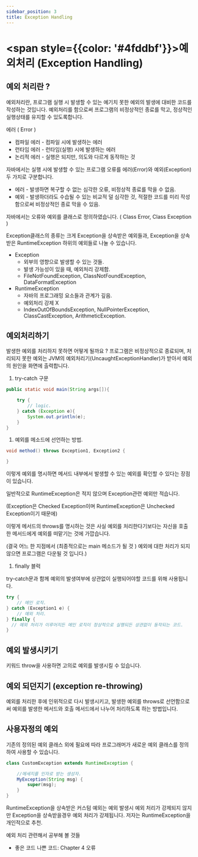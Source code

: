 ```yaml
---
sidebar_position: 3
title: Exception Handling
---
```


# <span style={{color: '#4fddbf'}}>예외처리 (Exception Handling)</span>

## 예외 처리란 ?

예외처리란, 프로그램 실행 시 발생할 수 있는 예기치 못한 예외의 발생에 대비한 코드를 작성하는 것입니다. 예외처리를 함으로써 프로그램의 비정상적인 종료를 막고, 정상적인 실행상태를 유지할 수 있도록합니다.

에러 ( Error )

- 컴파일 에러 - 컴파일 시에 발생하는 에러
- 런타임 에러 - 런타임(실행) 시에 발생하는 에러
- 논리적 에러 - 실행은 되지만, 의도와 다르게 동작하는 것

자바에서는 실행 시에 발생할 수 있는 프로그램 오류를 에러(Error)와 예외(Exception) 두 가지로 구분합니다.

- 에러 - 발생하면 복구할 수 없는 심각한 오류, 비정상적 종료를 막을 수 없음.
- 예외 - 발생하더라도 수습될 수 있는 비교적 덜 심각한 것, 적절한 코드를 미리 작성함으로써 비정상적인 종료 막을 수 있음.

자바에서는 오류와 예외를 클래스로 정의하였습니다. ( Class Error, Class Exception )

Exception클래스의 종류는 크게 Exception을 상속받은 예외들과, Exception을 상속받은 RuntimeException 하위의 예외들로 나눌 수 있습니다.

- Exception
    - 외부의 영향으로 발생할 수 있는 것들.
    - 발생 가능성이 있을 때, 예외처리 강제함.
    - FileNotFoundException, ClassNotFoundException, DataFormatException
- RuntimeException
    - 자바의 프로그래밍 요소들과 관계가 깊음.
    - 예외처리 강제 X
    - IndexOutOfBoundsException, NullPointerException, ClassCastException, ArithmeticException.

## 예외처리하기

발생한 예외를 처리하지 못하면 어떻게 될까요 ? 프로그램은 비정상적으로 종료되며, 처리되지 못한 예외는 JVM의 예외처리기(UncaughtExceptionHandler)가 받아서 예외의 원인을 화면에 출력합니다.

1. try-catch 구문

```java
public static void main(String args[]){

	try {
		// logic.
	} catch (Exception e){
		System.out.println(e);
	}
}
```

1. 예외를 메소드에 선언하는 방법.

```java
void method() throws Exception1, Exception2 {

}
```

이렇게 예외를 명시하면 메서드 내부에서 발생할 수 있는 예외를 확인할 수 있다는 장점이 있습니다.

일반적으로 RuntimeException은 적지 않으며 Exception관련 예외만 적습니다.

(Exception은 Checked Exception이며 RuntimeException은  Unchecked Exception이기 때문에)

이렇게 메서드의 throws를 명시하는 것은 사실 예외를 처리한다기보다는 자신을 호출한 메서드에게 예외를 떠맡기는 것에 가깝습니다.

(결국 어느 한 지점에서 (최종적으로는 main 메소드가 될 것 ) 예외에 대한 처리가 되지않으면 프로그램은 다운될 것 입니다.)

1. finally 블럭

 try-catch문과 함께 예외의 발생여부에 상관없이 실행되어야할 코드를 위해 사용됩니다.

```java
try {
	// 메인 로직.
} catch (Exception1 e) {
	// 예외 처리.
} finally {
  // 예외 처리가 이루어지든 메인 로직이 정상적으로 실행되든 상관없이 동작되는 코드.
}

```

## 예외 발생시키기

키워드 throw을 사용하면 고의로 예외를 발생시킬 수 있습니다.

## 예외 되던지기 (exception re-throwing)

예외를 처리한 후에 인위적으로 다시 발생시키고, 발생한 예외를 throws로 선언함으로써 예외를 발생한 메서드와 호출 메서드에서 나누어 처리하도록 하는 방법입니다.

## 사용자정의 예외

기존의 정의된 예외 클래스 외에 필요에 따라 프로그래머가 새로운 예외 클래스를 정의하여 사용할 수 있습니다.

```java
class CustomException extends RuntimeException {

	//메세지를 인자로 받는 생성자.
	MyException(String msg) {
		super(msg);
	}
}
```

RuntimeException을 상속받은 커스텀 예외는 예외 발생시 예외 처리가 강제되지 않지만 Exception을 상속받을경우 예외 처리가 강제됩니다. 저자는 RuntimeException을 개인적으로 추천.


예외 처리 관련해서 공부해 볼 것들
- 좋은 코드 나쁜 코드: Chapter 4 오류


